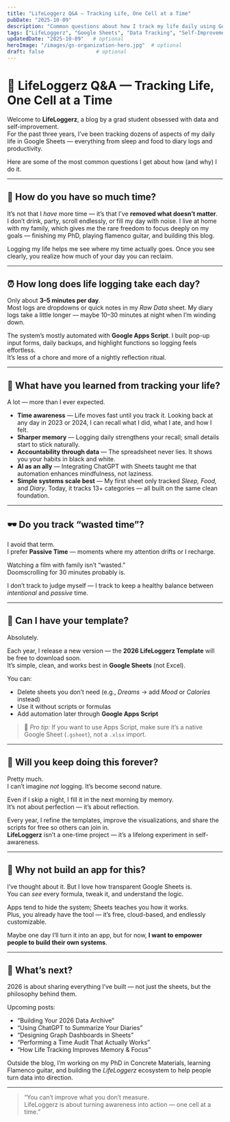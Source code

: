 ```yaml
---
title: "LifeLoggerz Q&A — Tracking Life, One Cell at a Time"
pubDate: "2025-10-09"
description: "Common questions about how I track my life daily using Google Sheets, why I do it, and what I’ve learned from years of logging data."
tags: ["LifeLoggerz", "Google Sheets", "Data Tracking", "Self-Improvement"]
updatedDate: "2025-10-09"   # optional
heroImage: "/images/gs-organization-hero.jpg"  # optional
draft: false                 # optional
---
```


# 🧠 LifeLoggerz Q&A — Tracking Life, One Cell at a Time

Welcome to **LifeLoggerz**, a blog by a grad student obsessed with data and self-improvement.  
For the past three years, I’ve been tracking dozens of aspects of my daily life in Google Sheets — everything from sleep and food to diary logs and productivity.  

Here are some of the most common questions I get about how (and why) I do it.

---

## 💬 How do you have so much time?

It’s not that I *have* more time — it’s that I’ve **removed what doesn’t matter**.  
I don’t drink, party, scroll endlessly, or fill my day with noise. I live at home with my family, which gives me the rare freedom to focus deeply on my goals — finishing my PhD, playing flamenco guitar, and building this blog.

Logging my life helps me see where my time actually goes. Once you see clearly, you realize how much of your day you can reclaim.

---

## ⏰ How long does life logging take each day?

Only about **3–5 minutes per day**.  
Most logs are dropdowns or quick notes in my *Raw Data* sheet. My diary logs take a little longer — maybe 10–30 minutes at night when I’m winding down.

The system’s mostly automated with **Google Apps Script**. I built pop-up input forms, daily backups, and highlight functions so logging feels effortless.  
It’s less of a chore and more of a nightly reflection ritual.

---

## 🧩 What have you learned from tracking your life?

A lot — more than I ever expected.

- **Time awareness** — Life moves fast until you track it. Looking back at any day in 2023 or 2024, I can recall what I did, what I ate, and how I felt.
- **Sharper memory** — Logging daily strengthens your recall; small details start to stick naturally.
- **Accountability through data** — The spreadsheet never lies. It shows you your habits in black and white.
- **AI as an ally** — Integrating ChatGPT with Sheets taught me that automation enhances mindfulness, not laziness.
- **Simple systems scale best** — My first sheet only tracked *Sleep, Food,* and *Diary*. Today, it tracks 13+ categories — all built on the same clean foundation.

---

## 🕶 Do you track “wasted time”?

I avoid that term.  
I prefer **Passive Time** — moments where my attention drifts or I recharge.

Watching a film with family isn’t “wasted.”  
Doomscrolling for 30 minutes probably is.  

I don’t track to judge myself — I track to keep a healthy balance between *intentional* and *passive* time.

---

## 📄 Can I have your template?

Absolutely.  

Each year, I release a new version — the **2026 LifeLoggerz Template** will be free to download soon.  
It’s simple, clean, and works best in **Google Sheets** (not Excel).  

You can:
- Delete sheets you don’t need (e.g., *Dreams* → add *Mood* or *Calories* instead)
- Use it without scripts or formulas
- Add automation later through **Google Apps Script**

> 🧠 *Pro tip:* If you want to use Apps Script, make sure it’s a native Google Sheet (`.gsheet`), not a `.xlsx` import.

---

## 🔁 Will you keep doing this forever?

Pretty much.  
I can’t imagine *not* logging. It’s become second nature.  

Even if I skip a night, I fill it in the next morning by memory.  
It’s not about perfection — it’s about reflection.  

Every year, I refine the templates, improve the visualizations, and share the scripts for free so others can join in.  
**LifeLoggerz** isn’t a one-time project — it’s a lifelong experiment in self-awareness.

---

## 📱 Why not build an app for this?

I’ve thought about it. But I love how transparent Google Sheets is.  
You can *see* every formula, tweak it, and understand the logic.  

Apps tend to hide the system; Sheets teaches you how it works.  
Plus, you already have the tool — it’s free, cloud-based, and endlessly customizable.  

Maybe one day I’ll turn it into an app, but for now, **I want to empower people to build their own systems**.

---

## 🚀 What’s next?

2026 is about sharing everything I’ve built — not just the sheets, but the philosophy behind them.

Upcoming posts:
- “Building Your 2026 Data Archive”
- “Using ChatGPT to Summarize Your Diaries”
- “Designing Graph Dashboards in Sheets”
- “Performing a Time Audit That Actually Works”
- “How Life Tracking Improves Memory & Focus”

Outside the blog, I’m working on my PhD in Concrete Materials, learning Flamenco guitar, and building the *LifeLoggerz* ecosystem to help people turn data into direction.

---

> “You can’t improve what you don’t measure.  
> LifeLoggerz is about turning awareness into action — one cell at a time.”

